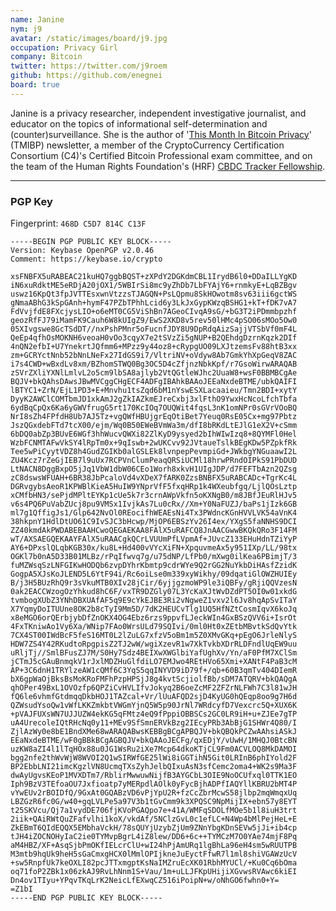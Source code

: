 ```yaml
---
name: Janine
nym: j9
avatar: /static/images/board/j9.jpg
occupation: Privacy Girl
company: Bitcoin
twitter: https://twitter.com/j9roem
github: https://github.com/enegnei
board: true
---
```


Janine is a privacy researcher, independent investigative journalist, and
educator on the topics of informational self-determination and
(counter)surveillance. She is the author of '[This Month In Bitcoin Privacy][tmibp]'
(TMIBP) newsletter, a member of the CryptoCurrency Certification Consortium
(C4)'s Certified Bitcoin Professional exam committee, and on the team of the
Human Rights Foundation's (HRF) [CBDC Tracker Fellowship][cbdc].

---

### PGP Key

Fingerprint: `468D C5D7 814C C13F`

```
-----BEGIN PGP PUBLIC KEY BLOCK-----
Version: Keybase OpenPGP v2.0.46
Comment: https://keybase.io/crypto

xsFNBFX5uRABEAC21kuHQ7ggbBQST+zXPdY2DGKdmCBL1IrydB6l0+DDaILLYgKD
iN6xuRdktME5eRDjA20jOX1/5WBIrSi8mc9yZhDb7LbFYAjY6+rnmkyE+LqBZBgv
uswz16KpQt3fpJVTTEsxwnVtzzsTJAGQN+PsLQpmu8SkHOwotm8sv63iii6gctWS
gNmaABhG3kSpGAnh+hymF47PZbTPhhLcid6y3LkJxGypKWzqBSHG1+kT+fDK7vA7
FdVvjfdE8FXcjysLIO+o6eMT0CG5ViShBn7AGeoCIvqA9sG/+bG3T2iPDmmbpzhf
geozRfFJ79iMamFK9Cauh6W8kUIgZ9/EwS2XKD8v5rev50lHMc4pSO06sMOo5Ow0
05XIvgswe8GcTSdDT//nxPshPMnr5oFucnfJDY8U9DpRdqAizSajjVTSbVf0mF4L
QeEp4qfhOsMOKNH6veoaH0vOo3cqyX7e2tSVzZi5gNUP+B2QEhdgDzrnKqzk2DIf
4nQN2efbI+U7YnekrtJQfmm6+MPzz9y44oz8+cRypgUO09LXJtzemsFv88htB3xx
zm+GCRYctNnb52bNnLNeFx27IdGS9i7/VltriNV+oVdyw8Ab7GmkYhXpGeqV8ZAC
i7s4CWD+wBxdLv8xm/BZhomSTWQ0Bg3OC5D4cZfjnzNbkKpf/r7GsoWirwARAQAB
zSVrZXliYXNlLmlvL2o5cm9lbSA8ajlyb2VtQGtleWJhc2UuaW8+wsF0BBMBCgAe
BQJV+bkQAhsDAwsJBwMVCggCHgECF4ADFgIBAhkBAAoJEEaNxdeBTME/ubkQAIFI
lBTYC1+ZrN/EjL1PD3+E+Mnvhu1tsZqd6bM1nYswESXLacaaieu/Tmn2BDI+xytY
DyyK2AWClCOMTbmJD1xkAmJ2gZkIAZkmEJreCxbj3xlFthO9YwxHcNcoLfchTbfa
6ydBqCpQx6Ka6yGWVfrugG5rt170KcIOq7OUQWit4fqsL3nK1omNPr0sGVrVOoBQ
NrI8sZh4FPfdH8Ub7AJ5Tz+vgQWfHBUjgrEqOtiBet7Yeuq0RsE05Cx+mg97Pbtz
JszQGxdebFTd7tcX00/ejm/Wq0B50EWeBVmWa3m/dfI8bRKdLtEJlG1eX2V+cSmm
6bDQ0abZp3BUvE6WGf3hhWucvQWXi82ZlKyD9ysyed2bIhWIwIzq8+8QYMFl0Hel
WzbFCNMTAFwVkSY4lRpTm0x+9qIswb+2wUKCvv92JVtaueTslkBEgKDw5PZpkfRk
Tee5wPiCyytVDZ8h4GudZGIKb0alGSLEk8lvnpepPevmpiGd+JWkbgYNGuaawI2L
ZU4Kcz7rZeGjIEB7l9uUx7RCPVnClumPeaqQRSiUCMl18hrwPRndOIPkS91PbDUD
LtNACN8DggBxpO5jJq1VbW1dbW06CEo1Worh8xkvH1UIgJDP/d7FEFTbAzn2QZsg
zC8dswsWFUAH+6BR38JbPcaloVd4vXDeX7fARK0ZzsBNBFX5uRABCADc+TgrKc4L
DGRvgybsAeoR1KPWBlKieA5HuIW9YNprVfF5fxqHRp1k4WXeubfgq/LjlQOsLztp
xCMfbHN3/sePjdMPltEYKp1cUe5k7r3crnAWpVkfn5oKXNgB0/m8JBfJEuRlHJv5
v6s4PQ6PuVabZUcj8pu9VMSx1IvjkAs7Lu0cRx//Xm+Y0NaFUZJ/baPs1jIzk6GB
ml7g1QffigJs1/Glp642NvOl0REocifhWEAEsNi4Tx3PWdncKGnHVVLVK54aVnK4
38hkpnY1HdlDtUO61C9IvSJC3bHcwp/MjOP6EBSzYv26I4ex/YXgS5faNNHS9DCI
ZZ40kmdAkPWDABEBAAHCwoQEGAEKAA8FAlX5uRAFCQ8JnAACGwwBKQkQRo3F14FM
wT/AXSAEGQEKAAYFAlX5uRAACgkQCrLVUUmPfLVpmAf+JUvcZ133EHuHdnTZiYyP
AY6+DPxslQLqbKGB30x/ku8L+Hd400vVYcXiFN+XpquvmeAx5y951IXp/LL/98tx
OGKl7b0nA5D33B01MLBz/rPqIfwvq7g/u75dNP/LfPb0/mXwg0ilKea6PBimjT/3
fuMZWsqSzLNFGIKwHODQb6zvpDYhrKbmtp9cdrWYe9Q2rGG2NuYkbDiHAsfZzidK
GogpA5XJsKoJLEND5L6YtF94i/Rc6oiLse0m339xyWikhy/09dqatiGlOWZHUIEy
B/j3H5BUzRhQ9r3sVkuMTB0XIv28jCir/6yjjgzmoWP9le3iQBFy/gRjiQQVzesN
0ak2EACCWzogOzYhkud8hC6F/vxTR9DZGly07L3YcKaXJtWvDZdPT5OI0w01xkdG
tvmbogXUbZ3YNhDBXUAfAF5q9E9cYkEJBE3Ri2vNgweZ1vxv2l6Jv8hqApSvITaY
X7YqmyDoITUUne8OK2b8cTyI9Mm5D/7dK2HEUCvTlg1UQ5HfNZtCosmIqvX6koJq
x8eMGO6orQErbjybDfZnOKX4OG4Ebz6rzs9ppvfLJeckWIn4GxBSzQVV6i+IsrOt
4FxTKniwAo1Vy6Xa/WNip7FAo0WrsULd79SQIvi/0ml0Ht0xZEtbMBvtkSdQvYtk
7CX4ST00IWdBcF5feS16MT0L2lZuLG7xfzV5oBm1m5Z0XMvGKq+pEgO6JrleNlyS
HDW7ZS4Y42RKudtoRpgpisZ2TJ2wW/wgiXzevR1w7XkTvkbXDrRLDFndlUqEW9uu
uRljTj//SmlBFusZJ7M/S0Hy7Sdz4BEIXwXWGlbiYafUghXv/Yn/aF0PfM7XClSm
jCTmJ5cGAuBnmqkV1rJxlMDZHuGlfdiLO7EMJwo4REtHVo65Xmi+XANtF4PaB3cM
AP+3C6dnH1TRYlzeAW1cQMf6C3YqS5qqINYVD9iD79f+/qb+60B3qmTv404DIemR
bX6gpWaOjBksBsMoKRoFMFhPzpHPSjJ8g4kvtScjiolfBb/sDM7ATQRV+bkQAQgA
qhOPer49BxL1OVOzfp6QPZiCvHVLIfvJokyq2B6oeZcMF2ZFZrNLFWh7C3l81wJH
fQ6le6vhmfGtdmqqDkbHOJ1TAZcal+Vr/lUuAFQD2sjD4KyUG0hQEqp8oo9g7H6d
QZWsudYsoQw1vWfLKKZmkbtVWGmYjnQ5W5p90JrNl7WRdcyfD7Vexcrc5Q+XUX6K
+pVAJFUXsWN7UJJUZW4ekKG5qFMtz4eQ9fPppiOBBSCs2GC0LR9iH+u+ZJEe7gTP
uA4UrecoleIQtRHcNq0y11+MEv9SfSmnERVkBzg2IEcyPRb3AbBjG1SHWr4Q80/I
ZjlAzWy0e8bE1BndXMe68wARAQABwsKEBBgBCgAPBQJV+bkQBQkPCZwAAhsiASkJ
EEaNxdeBTME/wF0gBBkBCgAGBQJV+bkQAAoJECFg/qxEDjY/vUwH/1MHQJ0BtcBN
uzKW8aZI4l1lTqHOx88u0JG1WsRu2iXe7Mcp64dkoKTjCL9Fm0ACVLOQ8MkDAMOI
bgg2nfe2thWvWjW8WVOI2Q1wSIRWfGE25lWi8iGGTihN5Git0LRInB6phIYold2F
BP2EbbLNI21imcKgzlVN8UcmqTXsZyhJelbQIxuAsN3sfCemc2oma4+WK2s9Ma3F
dwAyUgvsKEoP1MVXDTm7/RblirMwwuwNijfB3AYGCbL3OIE9NoOCUfxql0TTK1EO
Iph9BzV3TEfoaOU7Jxfioatp7yMERpdlAOlk0yFycBjhADPfIAQYllKBRU2bMT4P
vYwEUv2rBOIDfQ/9GxAt0GQABzVD6vPjYpU2R+fzCcZbrMcwS58jlbp2mqWmqxUq
LBZGzR6fc0G/w40+gqLVLPe5a97V3b1tGvCmm9k3XPQSC9NpMijIX+ebn57y8EYT
t25SKVcu/Qj7a1vydDE706fjKVoPGAQpo7e+41A/WMFqSDOLfMOe5b1l8iuH3trt
2iik+QAiRWtQuZFafvlhi1koX/vkdAf/5NClzGvL0c1efLC+N4Wp4bMlPejHeL+E
ZkEBmT6QIdEQQX5EMbhaVckH/78sQUYjUzybZjUm9ZNnYbgKDnSEVw5jJi+ib4cp
tJH4iZOCNOHyIaC2ie0TYMvpBgrL4iZ8lew/DD6+6c++TYMCzM7O0YAe74mjF8Pq
aM4HBZ/XF+AsqSjbPmOKfIELcrClU+wI24hPjAmURq1lgBhLa96eH4sm5wRUUTPB
M3mtb9hqUk9heH5sGaCmxgHCX0lMmlOPIjkneJuEyctFfwR7l1ml8shiVGAWzUcV
+sw5RnpfUk7keOXLI82pcJTTxmgptKsNaIMZruEcXK01RbhMYUCl/+Ku0Cq6bOma
oq71foP2ZBk1x06zkAJ9RvLhNnm1S+Vau/1m+uLLJFKpUHijiXGvwsRVAwc6kiEI
Dn4ov1TIyu+YPqvTKqLrK2NeicLfEXwqCZ516iPoipN+w/oNhGO6fwhn0+Y=
=Z1bI
-----END PGP PUBLIC KEY BLOCK-----
```

[tmibp]: https://enegnei.github.io/This-Month-In-Bitcoin-Privacy/
[cbdc]: https://cbdctracker.hrf.org/home
